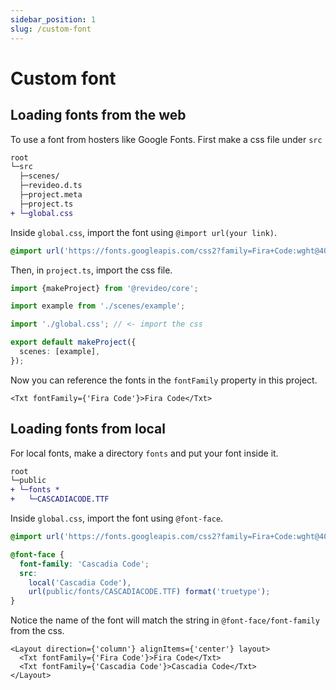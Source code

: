 ```yaml
---
sidebar_position: 1
slug: /custom-font
---
```


# Custom font

## Loading fonts from the web

To use a font from hosters like Google Fonts. First make a css file under `src`

```diff
root
└─src
  ├─scenes/
  ├─revideo.d.ts
  ├─project.meta
  ├─project.ts
+ └─global.css
```

Inside `global.css`, import the font using `@import url(your link)`.

```css
@import url('https://fonts.googleapis.com/css2?family=Fira+Code:wght@400;700&display=swap');
```

Then, in `project.ts`, import the css file.

```ts
import {makeProject} from '@revideo/core';

import example from './scenes/example';

import './global.css'; // <- import the css

export default makeProject({
  scenes: [example],
});
```

Now you can reference the fonts in the `fontFamily` property in this project.

```tsx
<Txt fontFamily={'Fira Code'}>Fira Code</Txt>
```

## Loading fonts from local

For local fonts, make a directory `fonts` and put your font inside it.

```diff
root
└─public
+ └─fonts *
+   └─CASCADIACODE.TTF
```

Inside `global.css`, import the font using `@font-face`.

```css
@import url('https://fonts.googleapis.com/css2?family=Fira+Code:wght@400;700&display=swap');

@font-face {
  font-family: 'Cascadia Code';
  src:
    local('Cascadia Code'),
    url(public/fonts/CASCADIACODE.TTF) format('truetype');
}
```

Notice the name of the font will match the string in `@font-face/font-family`
from the css.

```tsx
<Layout direction={'column'} alignItems={'center'} layout>
  <Txt fontFamily={'Fira Code'}>Fira Code</Txt>
  <Txt fontFamily={'Cascadia Code'}>Cascadia Code</Txt>
</Layout>
```
